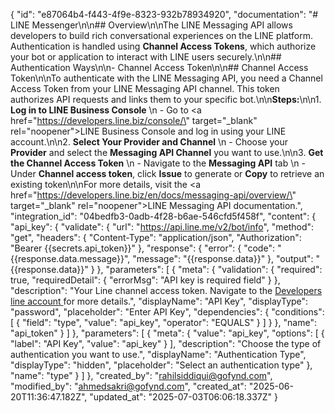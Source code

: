 {
    "id": "e87064b4-f443-4f9e-8323-932b78934920",
    "documentation": "# LINE Messenger\n\n## Overview\n\nThe LINE Messaging API allows developers to build rich conversational experiences on the LINE platform. Authentication is handled using **Channel Access Tokens**, which authorize your bot or application to interact with LINE users securely.\n\n## Authentication Ways\n\n- Channel Access Token\n\n## Channel Access Token\n\nTo authenticate with the LINE Messaging API, you need a Channel Access Token from your LINE Messaging API channel. This token authorizes API requests and links them to your specific bot.\n\n**Steps:**\n\n1. **Log in to LINE Business Console**  \n   - Go to <a href=\"https://developers.line.biz/console/\" target=\"_blank\" rel=\"noopener\">LINE Business Console</a> and log in using your LINE account.\n\n2. **Select Your Provider and Channel**  \n   - Choose your **Provider** and select the **Messaging API Channel** you want to use.\n\n3. **Get the Channel Access Token**  \n   - Navigate to the **Messaging API** tab  \n   - Under **Channel access token**, click **Issue** to generate or **Copy** to retrieve an existing token\n\nFor more details, visit the <a href=\"https://developers.line.biz/en/docs/messaging-api/overview/\" target=\"_blank\" rel=\"noopener\">LINE Messaging API documentation</a>.",
    "integration_id": "04bedfb3-0adb-4f28-b6ae-546cfd5f458f",
    "content": {
        "api_key": {
            "validate": {
                "url": "https://api.line.me/v2/bot/info",
                "method": "get",
                "headers": {
                    "Content-Type": "application/json",
                    "Authorization": "Bearer {{secrets.api_token}}"
                },
                "response": {
                    "error": {
                        "code": "{{response.data.message}}",
                        "message": "{{response.data}}"
                    },
                    "output": "{{response.data}}"
                }
            },
            "parameters": [
                {
                    "meta": {
                        "validation": {
                            "required": true,
                            "requiredDetail": {
                                "errorMsg": "API key is required field"
                            }
                        },
                        "description": "Your Line channel access token. Navigate to the <a href='https://developers.line.biz/console' target='_blank'> Developers line account </a> for more details.",
                        "displayName": "API Key",
                        "displayType": "password",
                        "placeholder": "Enter API Key",
                        "dependencies": {
                            "conditions": [
                                {
                                    "field": "type",
                                    "value": "api_key",
                                    "operator": "EQUALS"
                                }
                            ]
                        }
                    },
                    "name": "api_token"
                }
            ]
        },
        "parameters": [
            {
                "meta": {
                    "value": "api_key",
                    "options": [
                        {
                            "label": "API Key",
                            "value": "api_key"
                        }
                    ],
                    "description": "Choose the type of authentication you want to use.",
                    "displayName": "Authentication Type",
                    "displayType": "hidden",
                    "placeholder": "Select an authentication type"
                },
                "name": "type"
            }
        ]
    },
    "created_by": "rahilsiddiqui@gofynd.com",
    "modified_by": "ahmedsakri@gofynd.com",
    "created_at": "2025-06-20T11:36:47.182Z",
    "updated_at": "2025-07-03T06:06:18.337Z"
}